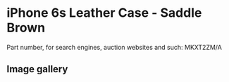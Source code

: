 
# iPhone 6s Leather Case - Saddle Brown

Part number, for search engines, auction websites and such: MKXT2ZM/A

## Image gallery

<div style={{ width: "768px" }}>
  <GalleryComponent
    images={[
      {
        original: "/everysource/MKXT2.png",
        thumbnail: "/everypreview/MKXT2.png",
      },
      {
        original: "/everysource/MKXT2_AV1_GOLD.png",
        thumbnail: "/everypreview/MKXT2_AV1_GOLD.png",
      },
      {
        original: "/everysource/MKXT2_AV1_SILVER.png",
        thumbnail: "/everypreview/MKXT2_AV1_SILVER.png",
      },
      {
        original: "/everysource/MKXT2_AV1_SPACE_GRAY.png",
        thumbnail: "/everypreview/MKXT2_AV1_SPACE_GRAY.png",
      }
    ]}
  />
</div>